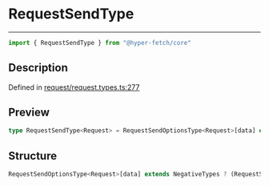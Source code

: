 

# RequestSendType

<div class="api-docs__separator" data-reactroot="">

---

</div><div class="api-docs__import" data-reactroot="">

```ts
import { RequestSendType } from "@hyper-fetch/core"
```

</div><div class="api-docs__section">

## Description

</div><div class="api-docs__description"><span class="api-docs__do-not-parse">



</span></div><p class="api-docs__definition">

Defined in [request/request.types.ts:277](https://github.com/BetterTyped/hyper-fetch/blob/cc329b91/packages/core/src/request/request.types.ts#L277)

</p><div class="api-docs__section">

## Preview

</div><div class="api-docs__preview type single">

```ts
type RequestSendType<Request> = RequestSendOptionsType<Request>[data] extends NegativeTypes ? RequestSendOptionsType<Request>[params] extends NegativeTypes ? (options?: RequestSendOptionsType<Request>) => Promise<ResponseReturnType<ExtractResponseType<Request>, ExtractErrorType<Request>, ExtractAdapterType<Request>>> : (options: RequestSendOptionsType<Request>) => Promise<ResponseReturnType<ExtractResponseType<Request>, ExtractErrorType<Request>, ExtractAdapterType<Request>>> : (options: RequestSendOptionsType<Request>) => Promise<ResponseReturnType<ExtractResponseType<Request>, ExtractErrorType<Request>, ExtractAdapterType<Request>>>;
```

</div><div class="api-docs__section">

## Structure

</div><div class="api-docs__returns">

```ts
RequestSendOptionsType<Request>[data] extends NegativeTypes ? (RequestSendOptionsType<Request>[params] extends NegativeTypes ? (options?: RequestSendOptionsType<Request>) => Promise<ResponseReturnType<ExtractResponseType<Request>, ExtractErrorType<Request>, ExtractAdapterType<Request>>> : (options: RequestSendOptionsType<Request>) => Promise<ResponseReturnType<ExtractResponseType<Request>, ExtractErrorType<Request>, ExtractAdapterType<Request>>>) : (options: RequestSendOptionsType<Request>) => Promise<ResponseReturnType<ExtractResponseType<Request>, ExtractErrorType<Request>, ExtractAdapterType<Request>>>
```

</div>